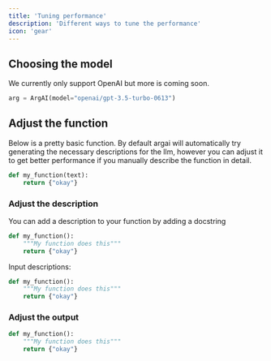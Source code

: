 ```yaml
---
title: 'Tuning performance'
description: 'Different ways to tune the performance'
icon: 'gear'
---
```


## Choosing the model
We currently only support OpenAI but more is coming soon.

```python
arg = ArgAI(model="openai/gpt-3.5-turbo-0613")
```

## Adjust the function
Below is a pretty basic function. By default argai will automatically try generating the necessary descriptions for the llm, however you can adjust it to get better performance if you manually describe the function in detail.
```python
def my_function(text):
    return {"okay"}
```

### Adjust the description
You can add a description to your function by adding a docstring
```python
def my_function():
    """My function does this"""
    return {"okay"}
```

Input descriptions:
```python
def my_function():
    """My function does this"""
    return {"okay"}
```

### Adjust the output
```python
def my_function():
    """My function does this"""
    return {"okay"}
```

